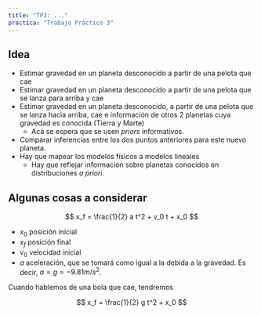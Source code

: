 ```yaml
---
title: "TP3: ..."
practica: "Trabajo Práctico 3"
---
```


## Idea

* Estimar gravedad en un planeta desconocido a partir de una pelota que cae
* Estimar gravedad en un planeta desconocido a partir de una pelota que se lanza para arriba y cae
* Estimar gravedad en un planeta desconocido, a partir de una pelota que se lanza hacia arriba, cae
e información de otros 2 planetas cuya gravedad es conocida (Tierra y Marte)
    * Acá se espera que se usen _priors_ informativos.
* Comparar inferencias entre los dos puntos anteriores para este nuevo planeta.
* Hay que mapear los modelos físicos a modelos lineales
    * Hay que reflejar información sobre planetas conocidos en distribuciones _a priori_.


## Algunas cosas a considerar


$$
x_f = \frac{1}{2} a t^2 + v_0 t + x_0
$$

* $x_0$ posición inicial
* $x_f$ posición final
* $v_0$ velocidad inicial
* $a$ aceleración, que se tomará como igual a la debida a la gravedad. Es decir, $a = g = -9.81m/s^2$.


Cuando hablemos de una bola que cae, tendremos

$$
x_f = \frac{1}{2} g t^2 + x_0
$$